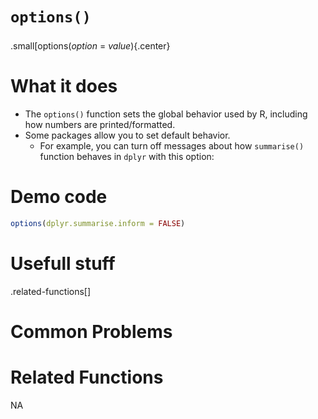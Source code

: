# [`options()`]{.blue}
 
 
### 
.small[[options]{.blue}(*option* = *value*){.center} 
 
# What it does 

+ The [`options()`]{.blue} function sets the global behavior used by R, including how numbers are printed/formatted.  
+ Some packages allow you to set default behavior.
  + For example, you can turn off messages about how [`summarise()`]{.blue} function behaves in [`dplyr`]{.blue} with this option:
  
 
# Demo code 

```r
options(dplyr.summarise.inform = FALSE)
```
  
 
# Usefull stuff 

.related-functions[]
  
 
# Common Problems 

  
 
# Related Functions 
NA  
